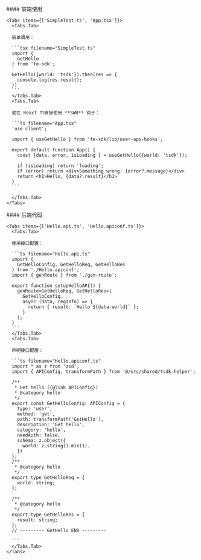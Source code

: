 
<div className="flex flex-col-reverse lg:flex-row px-0 md:px-12">
  
  <div className="flex-1">
    <div className="text-left pl-4 md:pl-0">
    #### 前端使用
    </div>

    <Tabs items={['SimpleTest.ts', 'App.tsx']}>
      <Tabs.Tab>

      简单调用：

      ```tsx filename="SimpleTest.ts"
      import {
        GetHello
      } from 'fe-sdk';

      GetHello({world: 'tsdk'}).then(res => {
        console.log(res.result);
      })
      ```
      </Tabs.Tab>
      <Tabs.Tab>

      或在 React 中直接使用 **SWR** 钩子：

      ```ts filename="App.tsx"
      'use client';

      import { useGetHello } from 'fe-sdk/lib/user-api-hooks';

      export default function App() {
        const {data, error, isLoading } = useGetHello({world: 'tsdk'});

        if (isLoading) return 'loading';
        if (error) return <div>Something wrong: {error?.message}</div>
        return <h1>Hello, {data?.result}</h1>
      }
      ```

      </Tabs.Tab>
    </Tabs>

  </div>
  <div className="w-0 lg:w-8" />

  <div className="flex-1">
    <div className="text-left pl-4 md:pl-0">
    #### 后端代码
    </div>

    <Tabs items={['Hello.api.ts', 'Hello.apiconf.ts']}>
      <Tabs.Tab>

      使用接口配置：

      ```ts filename="Hello.api.ts"
      import {
        GetHelloConfig, GetHelloReq, GetHelloRes
      } from './Hello.apiconf';
      import { genRoute } from './gen-route';

      export function setupHelloAPI() {
        genRoute<GetHelloReq, GetHelloRes>(
          GetHelloConfig,
          async (data, reqInfo) => {
            return { result: `Hello ${data.world}` };
          }
        );
      }
      ```
      </Tabs.Tab>
      <Tabs.Tab>

      声明接口配置：

      ```ts filename="Hello.apiconf.ts"
      import * as z from 'zod';
      import { APIConfig, transformPath } from '@/src/shared/tsdk-helper';

      /**
       * Get hello ({@link APIConfig})
       * @category hello
       */
      export const GetHelloConfig: APIConfig = {
        type: 'user',
        method: 'get',
        path: transformPath('GetHello'),
        description: 'Get hello',
        category: 'hello',
        needAuth: false,
        schema: z.object({
          world: z.string().min(1).
        })
      };
      /**
       * @category hello
       */
      export type GetHelloReq = {
        world: string;
      };

      /**
       * @category hello
       */
      export type GetHelloRes = {
        result: string;
      };
      // --------- GetHello END ---------

      ```
      </Tabs.Tab>
    </Tabs>

  </div>
</div>
